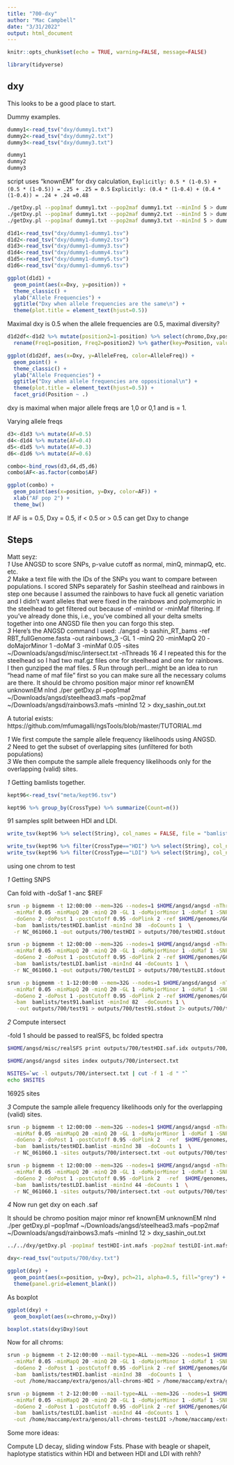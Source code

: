 ```yaml
---
title: "700-dxy"
author: "Mac Campbell"
date: "3/31/2022"
output: html_document
---
```


```r
knitr::opts_chunk$set(echo = TRUE, warning=FALSE, message=FALSE)
```

```r
library(tidyverse)
```

## dxy

This looks to be a good place to start.

Dummy examples.

```r
dummy1<-read_tsv("dxy/dummy1.txt")
dummy2<-read_tsv("dxy/dummy2.txt")
dummy3<-read_tsv("dxy/dummy3.txt")

dummy1
dummy2
dummy3
```
script uses "knownEM"   for dxy calculation, 
`Explicitly: 0.5 * (1-0.5) + (0.5 * (1-0.5)) = .25 + .25 = 0.5`
`Explicitly: (0.4 * (1-0.4) + (0.4 * (1-0.4)) = .24 + .24 =0.48`

```sh
./getDxy.pl --pop1maf dummy1.txt --pop2maf dummy1.txt --minInd 5 > dummy1-dummy1.tsv #same allele freqs
./getDxy.pl --pop1maf dummy1.txt --pop2maf dummy2.txt --minInd 5 > dummy1-dummy2.tsv #opposite allele freqs
./getDxy.pl --pop1maf dummy1.txt --pop2maf dummy3.txt --minInd 5 > dummy1-dummy3.tsv # allele freqs constant at 0.5 in dummy3

```

```r
d1d1<-read_tsv("dxy/dummy1-dummy1.tsv")
d1d2<-read_tsv("dxy/dummy1-dummy2.tsv")
d1d3<-read_tsv("dxy/dummy1-dummy3.tsv")
d1d4<-read_tsv("dxy/dummy1-dummy4.tsv")
d1d5<-read_tsv("dxy/dummy1-dummy5.tsv")
d1d6<-read_tsv("dxy/dummy1-dummy6.tsv")

```


```r
ggplot(d1d1) +
  geom_point(aes(x=Dxy, y=position)) +
  theme_classic() +
  ylab("Allele Frequencies") +
  ggtitle("Dxy when allele frequencies are the same\n") +
  theme(plot.title = element_text(hjust=0.5))
```

Maximal dxy is 0.5 when the allele frequencies are 0.5, maximal diversity?

```r
d1d2df<-d1d2 %>% mutate(position2=1-position) %>% select(chromo,Dxy,position,position2) %>% 
  rename(Freq1=position, Freq2=position2) %>% gather(key=Position, value=AlleleFreq, 3:4)
```

```r
ggplot(d1d2df, aes(x=Dxy, y=AlleleFreq, color=AlleleFreq)) +
  geom_point() +
  theme_classic() +
  ylab("Allele Frequencies") +
  ggtitle("Dxy when allele frequencies are oppositional\n") +
  theme(plot.title = element_text(hjust=0.5)) +
  facet_grid(Position ~ .)
```

dxy is maximal when major allele freqs are 1,0 or 0,1 and is = 1.


Varying allele freqs

```r
d3<-d1d3 %>% mutate(AF=0.5)
d4<-d1d4 %>% mutate(AF=0.4)
d5<-d1d5 %>% mutate(AF=0.3)
d6<-d1d6 %>% mutate(AF=0.6)

combo<-bind_rows(d3,d4,d5,d6)
combo$AF<-as.factor(combo$AF)
```

```r
ggplot(combo) +
  geom_point(aes(x=position, y=Dxy, color=AF)) +
  xlab("AF pop 2") +
  theme_bw()

```

If AF is = 0.5, Dxy = 0.5, if < 0.5 or > 0.5 can get Dxy to change

## Steps

Matt seyz:    
_1_ Use ANGSD to score SNPs, p-value cutoff as normal, minQ, minmapQ, etc. etc.     
_2_ Make a text file with the IDs of the SNPs you want to compare between populations. I scored SNPs separately for Sashin steelhead and rainbows in step one because I assumed the rainbows to have fuck all genetic variation and I didn’t want alleles that were fixed in the rainbows and polymorphic in the steelhead to get filtered out because of -minInd or -minMaf filtering. If you’ve already done this, i.e., you’ve combined all your delta smelts together into one ANGSD file then you can forgo this step.     
_3_ Here’s the ANGSD command I used: ./angsd -b sashin_RT_bams -ref RBT_fullGenome.fasta -out rainbows_3 -GL 1 -minQ 20 -minMapQ 20 -doMajorMinor 1 -doMaf 3 -minMaf 0.05 -sites ~/Downloads/angsd/misc/intersect.txt -nThreads 16 
_4_ I repeated this for the steelhead so I had two maf.gz files one for steelhead and one for rainbows. I then gunziped the maf files.
_5_ Run through perl…might be an idea to run “head name of maf file” first so you can make sure all the necessary colums are there. It should be chromo position major minor ref knownEM unknownEM nInd ./per getDxy.pl –pop1maf ~/Downloads/angsd/steelhead3.mafs –pop2maf ~/Downloads/angsd/rainbows3.mafs –minInd 12 > dxy_sashin_out.txt  
 
A tutorial exists: https://github.com/mfumagalli/ngsTools/blob/master/TUTORIAL.md    

_1_ We first compute the sample allele frequency likelihoods using ANGSD.    
_2_ Need to get the subset of overlapping sites (unfiltered for both populations)     
_3_ We then compute the sample allele frequency likelihoods only for the overlapping (valid) sites.    

_1_ Getting bamlists together.

```r
kept96<-read_tsv("meta/kept96.tsv")

kept96 %>% group_by(CrossType) %>% summarize(Count=n())
```

91 samples split between HDI and LDI.

```r
write_tsv(kept96 %>% select(String), col_names = FALSE, file = "bamlists/test91.bamlist")

write_tsv(kept96 %>% filter(CrossType=="HDI") %>% select(String), col_names = FALSE, file = "bamlists/testHDI.bamlist")
write_tsv(kept96 %>% filter(CrossType=="LDI") %>% select(String), col_names = FALSE, file = "bamlists/testLDI.bamlist")
```

using one chrom to test 

_1_ Getting SNPS    

Can fold with -doSaf 1 -anc $REF

```sh
srun -p bigmemm -t 12:00:00 --mem=32G --nodes=1 $HOME/angsd/angsd -nThreads 6 \
  -minMaf 0.05 -minMapQ 20 -minQ 20 -GL 1 -doMajorMinor 1 -doMaf 1 -SNP_pval 1e-6 \
  -doGeno 2 -doPost 1 -postCutoff 0.95 -doPlink 2 -ref $HOME/genomes/GCF021917145.1/GCF_021917145.1_fHypTra1_genomic.fna \
  -bam  bamlists/testHDI.bamlist -minInd 38  -doCounts 1  \
  -r NC_061060.1 -out outputs/700/testHDI > outputs/700/testHDI.stdout 2> outputs/700/testHDI.stderr &

srun -p bigmemm -t 12:00:00 --mem=32G --nodes=1 $HOME/angsd/angsd -nThreads 6 \
  -minMaf 0.05 -minMapQ 20 -minQ 20 -GL 1 -doMajorMinor 1 -doMaf 1 -SNP_pval 1e-6 \
  -doGeno 2 -doPost 1 -postCutoff 0.95 -doPlink 2 -ref $HOME/genomes/GCF021917145.1/GCF_021917145.1_fHypTra1_genomic.fna \
  -bam  bamlists/testLDI.bamlist -minInd 44 -doCounts 1  \
  -r NC_061060.1 -out outputs/700/testLDI > outputs/700/testLDI.stdout 2> outputs/700/testLDI.stderr &

srun -p bigmemm -t 1-12:00:00 --mem=32G --nodes=1 $HOME/angsd/angsd -nThreads 6 \
  -minMaf 0.05 -minMapQ 20 -minQ 20 -GL 1 -doMajorMinor 1 -doMaf 1 -SNP_pval 1e-6 \
  -doGeno 2 -doPost 1 -postCutoff 0.95 -doPlink 2 -ref $HOME/genomes/GCF021917145.1/GCF_021917145.1_fHypTra1_genomic.fna \
  -bam  bamlists/test91.bamlist -minInd 82  -doCounts 1 \
   -out outputs/700/test91 > outputs/700/test91.stdout 2> outputs/700/test91.stderr &

```




_2_ Compute intersect

-fold 1 should be passed to realSFS, bc folded spectra

```sh
$HOME/angsd/misc/realSFS print outputs/700/testHDI.saf.idx outputs/700/testLDI.saf.idx | cut -f 1-2 > outputs/700/intersect.txt

$HOME/angsd/angsd sites index outputs/700/intersect.txt

NSITES=`wc -l outputs/700/intersect.txt | cut -f 1 -d " "`
echo $NSITES
```
16925 sites

_3_ Compute the sample allele frequency likelihoods only for the overlapping (valid) sites.

```sh
srun -p bigmemm -t 12:00:00 --mem=32G --nodes=1 $HOME/angsd/angsd -nThreads 6 \
  -minMaf 0.05 -minMapQ 20 -minQ 20 -GL 1 -doMajorMinor 1 -doMaf 1 -SNP_pval 1e-6 \
  -doGeno 2 -doPost 1 -postCutoff 0.95 -doPlink 2  -ref  $HOME/genomes/GCF021917145.1/GCF_021917145.1_fHypTra1_genomic.fna \
  -bam  bamlists/testHDI.bamlist -minInd 38  -doCounts 1  \
  -r NC_061060.1 -sites outputs/700/intersect.txt -out outputs/700/testHDI-int > outputs/700/testHDI-int.stdout 2> outputs/700/testHDI-int.stderr &

srun -p bigmemm -t 12:00:00 --mem=32G --nodes=1 $HOME/angsd/angsd -nThreads 6 \
  -minMaf 0.05 -minMapQ 20 -minQ 20 -GL 1 -doMajorMinor 1 -doMaf 1 -SNP_pval 1e-6 \
  -doGeno 2 -doPost 1 -postCutoff 0.95 -doPlink 2  -ref  $HOME/genomes/GCF021917145.1/GCF_021917145.1_fHypTra1_genomic.fna \
  -bam  bamlists/testLDI.bamlist -minInd 44 -doCounts 1  \
  -r NC_061060.1 -sites outputs/700/intersect.txt -out outputs/700/testLDI-int > outputs/700/testLDI-int.stdout 2> outputs/700/testLDI-int.stderr &
```


_4_ Now run get dxy on each .saf

 It should be chromo position major minor ref knownEM unknownEM nInd      
 ./per getDxy.pl –pop1maf ~/Downloads/angsd/steelhead3.mafs –pop2maf ~/Downloads/angsd/rainbows3.mafs –minInd 12 > dxy_sashin_out.txt  
```sh
../../dxy/getDxy.pl -pop1maf testHDI-int.mafs -pop2maf testLDI-int.mafs -minInd 40 > dxy.txt
```


```r
dxy<-read_tsv("outputs/700/dxy.txt")
```

```r
ggplot(dxy) +
  geom_point(aes(x=position, y=Dxy), pch=21, alpha=0.5, fill="grey") +
  theme(panel.grid=element_blank())
```

As boxplot     

```r
ggplot(dxy) + 
  geom_boxplot(aes(x=chromo,y=Dxy))
```

```r
boxplot.stats(dxy$Dxy)$out
```

Now for all chroms:

```sh
srun -p bigmemm -t 2-12:00:00 --mail-type=ALL --mem=32G --nodes=1 $HOME/angsd/angsd -nThreads 6 \
  -minMaf 0.05 -minMapQ 20 -minQ 20 -GL 1 -doMajorMinor 1 -doMaf 1 -SNP_pval 1e-6 \
  -doGeno 2 -doPost 1 -postCutoff 0.95 -doPlink 2 -ref $HOME/genomes/GCF021917145.1/GCF_021917145.1_fHypTra1_genomic.fna \
  -bam  bamlists/testHDI.bamlist -minInd 38  -doCounts 1  \
  -out /home/maccamp/extra/genos/all-chroms-HDI > /home/maccamp/extra/genos/testHDI.stdout 2> /home/maccamp/extra/genos/testHDI.stderr &

srun -p bigmemm -t 2-12:00:00 --mail-type=ALL --mem=32G --nodes=1 $HOME/angsd/angsd -nThreads 6 \
  -minMaf 0.05 -minMapQ 20 -minQ 20 -GL 1 -doMajorMinor 1 -doMaf 1 -SNP_pval 1e-6 \
  -doGeno 2 -doPost 1 -postCutoff 0.95 -doPlink 2 -ref $HOME/genomes/GCF021917145.1/GCF_021917145.1_fHypTra1_genomic.fna \
  -bam  bamlists/testLDI.bamlist -minInd 44 -doCounts 1  \
  -out /home/maccamp/extra/genos/all-chroms-testLDI >/home/maccamp/extra/genos/testLDI.stdout 2> /home/maccamp/extra/genos/testLDI.stderr &
```

Some more ideas:

Compute LD decay, sliding window Fsts. Phase with beagle or shapeit, haplotype statistics within HDI and between HDI and LDI with rehh?
